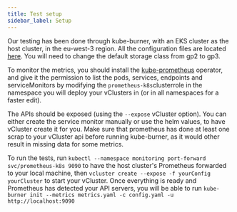 ```yaml
---
title: Test setup
sidebar_label: Setup
---
```


Our testing has been done through kube-burner, with an EKS cluster as the host cluster, in the eu-west-3 region. All the configuration files are located [here](https://github.com/loft-sh/vcluster/load-test). You will need to change the default storage class from gp2 to gp3.

To monitor the metrics, you should install the [kube-prometheus](https://github.com/prometheus-operator/kube-prometheus) operator, and give it the permission to list the pods, services, endpoints and serviceMonitors by modifying the `prometheus-k8s`clusterrole in the namespace you will deploy your vClusters in (or in all namespaces for a faster edit).

The APIs should be exposed (using the `--expose` vCluster option). You can either create the service monitor manually or use the helm values, to have vCluster create it for you. Make sure that prometheus has done at least one scrap to your vCluster api before running kube-burner, as it would other result in missing data for some metrics.

To run the tests, run `kubectl --namespace monitoring port-forward svc/prometheus-k8s 9090` to have the host cluster's Prometheus forwarded to your local machine, then `vcluster create --expose -f yourConfig yourCluster` to start your vCluster. Once everything is ready and Prometheus has detected your API servers, you will be able to run `kube-burner init --metrics metrics.yaml -c config.yaml -u http://localhost:9090`
